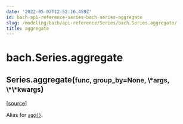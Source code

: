 ```yaml
---
date: '2022-05-02T12:52:16.459Z'
id: bach-api-reference-series-bach-series-aggregate
slug: /modeling/bach/api-reference/Series/bach.Series.aggregate/
title: aggregate
---
```


# bach.Series.aggregate

<div class="method">

<h2 class="signature-method"><span class="additional-name">Series.</span><span class="name">aggregate(</span><small class="parameter-list"><span class="parameter" id="func">func</span>, <span class="parameter" id="group_by">group_by=None</span>, <span class="parameter" id="*">\*args</span>, <span class="parameter" id="**">\*\*kwargs</span></small>)</h2>


&#8203;<span class="view-source">[[source]](https://github.com/objectiv/objectiv-analytics/blob/main/bach/bach/series/series.py)</span>

<div class="content">

Alias for [`agg()`](/docs/modeling/bach/api-reference/Series/bach.Series.agg).


</div>

</div>
